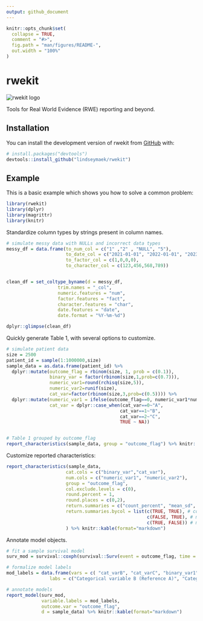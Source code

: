 ```yaml
---
output: github_document
---
```


<!-- README.md is generated from README.Rmd. Please edit that file -->

```r
knitr::opts_chunk$set(
  collapse = TRUE,
  comment = "#>",
  fig.path = "man/figures/README-",
  out.width = "100%"
)
```

# rwekit



<!-- badges: start -->
![rwekit logo](https://github.com/lindseymaek/rwekit/blob/main/man/figures/logo.png)
<!-- badges: end -->

Tools for Real World Evidence (RWE) reporting and beyond.

## Installation

You can install the development version of rwekit from [GitHub](https://github.com/) with:

``` r
# install.packages("devtools")
devtools::install_github("lindseymaek/rwekit")
```

## Example

This is a basic example which shows you how to solve a common problem:

```r
library(rwekit)
library(dplyr)
library(magrittr)
library(knitr)
```

Standardize column types by strings present in column names.

```r
# simulate messy data with NULLs and incorrect data types
messy_df = data.frame(to_num_col = c("1" ,"2" , "NULL", "5"),
                      to_date_col = c("2021-01-01", "2022-01-01", "2023-01-01", "NULL"),
                      to_factor_col = c(1,0,0,0),
                      to_character_col = c(123,456,568,789))


clean_df = set_coltype_byname(d = messy_df,
                   trim.names = "_col",
                   numeric.features = "num",
                   factor.features = "fact",
                   character.features = "char",
                   date.features = "date",
                   date.format = "%Y-%m-%d")

dplyr::glimpse(clean_df)
```

Quickly generate Table 1, with several options to customize.

```r
# simulate patient data
size = 2500
patient_id = sample(1:1000000,size) 
sample_data = as.data.frame(patient_id) %>%
  dplyr::mutate(outcome_flag = rbinom(size, 1, prob = c(0.1)),
                binary_var = factor(rbinom(size,1,prob=c(0.7))),
                numeric_var1=round(rchisq(size,5)),
                numeric_var2=runif(size),
                cat_var=factor(rbinom(size,3,prob=c(0.5)))) %>%
  dplyr::mutate(numeric_var1 = ifelse(outcome_flag==0, numeric_var1*numeric_var2,numeric_var1),
                cat_var = dplyr::case_when(cat_var==0~"A",
                                          cat_var==1~"B",
                                          cat_var==2~"C",
                                          TRUE ~ NA))


# Table 1 grouped by outcome_flag
report_characteristics(sample_data, group = "outcome_flag") %>% knitr::kable(format="markdown")
```

Customize reported characteristics:

```r
report_characteristics(sample_data,
                      cat.cols = c("binary_var","cat_var"),
                      num.cols = c("numeric_var1", "numeric_var2"),
                      group = "outcome_flag",
                      col.exclude.levels = c(0),
                      round.percent = 1,
                      round.places = c(0,2),
                      return.summaries = c("count_percent", "mean_sd", "median_iqr"),
                      return.summaries.bycol = list(c(TRUE, TRUE), # count_percent
                                                    c(FALSE, TRUE), # mean_sd
                                                    c(TRUE, FALSE)) # median_iqr
                      ) %>% knitr::kable(format="markdown")
```

Annotate model objects.

```r
# fit a sample survival model
surv_mod = survival::coxph(survival::Surv(event = outcome_flag, time = numeric_var1) ~ binary_var + cat_var + numeric_var2, data = sample_data)

# formalize model labels
mod_labels = data.frame(vars = c( "cat_varB", "cat_varC", "binary_var1", "numeric_var2"),
                labs = c("Categorical variable B (Reference A)", "Categorical variable C (Reference A)","Binary variable (Reference negative class)","Uniform continuous variable"))

# annotate models
report_model(surv_mod, 
             variable.labels = mod_labels,
             outcome.var = "outcome_flag",
             d = sample_data) %>% knitr::kable(format="markdown")
```

